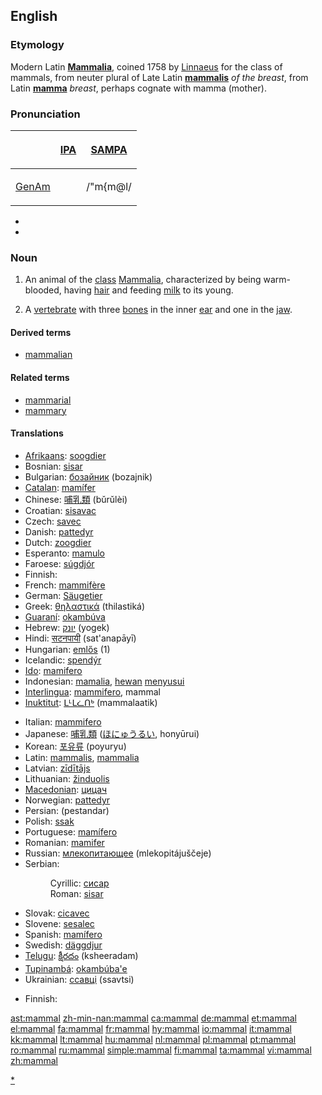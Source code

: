 {{wikipedia}}
==English==

===Etymology===
Modern Latin '''[[Mammalia]]''', coined 1758 by [[w:Linnaeus|Linnaeus]] for the class of mammals, from neuter plural of Late Latin '''[[mammalis]]''' ''of the breast'', from Latin '''[[mamma]]''' ''breast'', perhaps cognate with mamma (mother).

===Pronunciation===
{| border=1 cellpadding=5
! !! [[w:IPA|IPA]] !! [[w:SAMPA|SAMPA]]
|-
! [[GenAm]]
| {{IPAchar|/ˈmæməl/}} || /"m{m@l/
|}
* {{hyphenation|mam|mal}}
* {{audio|en-us-mammal.ogg|Audio (US)}}

===Noun===
{{en-noun}}

# An animal of the [[class]] [[Mammalia]], characterized by being warm-blooded, having [[hair]] and feeding [[milk]] to its young.
# {{paleontology}} A [[vertebrate]] with three [[bone]]s in the inner [[ear]] and one in the [[jaw]].

====Derived terms====
* [[mammalian]]

====Related terms====
* [[mammarial]]
* [[mammary]]

====Translations====
{{trans-top|animal of the class Mammalia}}
* [[Afrikaans]]: [[soogdier]]
* Bosnian: [[sisar]] {{m}}
* Bulgarian: [[бозайник]] (bozajnik) {{m}}
* [[Catalan]]: [[mamífer]]
* Chinese: [[哺乳類]] (bǔrǔlèi)
* Croatian: [[sisavac]] {{m}}
* Czech: [[savec]] {{m}}
* Danish: [[pattedyr]]
* Dutch: [[zoogdier]] {{n}}
* Esperanto: [[mamulo]]
* Faroese: [[súgdjór]]
* Finnish: {{t|fi|nisäkäs}}
* French: [[mammifère]] {{m}}
* German: [[Säugetier]] {{n}}
* Greek: [[θηλαστικά]] (thilastiká)
* [[Guaraní]]: [[okambúva]]
* Hebrew: [[יונק]] (yogek)
* Hindi: [[सटनपायी]] (sat'anapāyī)
* Hungarian: [[emlős]] (1)
* Icelandic: [[spendýr]]
* [[Ido]]: [[mamifero]]
* Indonesian: [[mamalia]], [[hewan]] [[susu|menyusui]]
* [[Interlingua]]: [[mammifero]], mammal
* [[Inuktitut]]: [[ᒪᒻᒪᓛᑎᒃ]] (mammalaatik)
{{trans-mid}}
* Italian: [[mammifero]] {{m}}
* Japanese: [[哺乳類]] ([[ほにゅうるい]], honyūrui)
* Korean: [[포유류]] (poyuryu)
* Latin: [[mammalis]], [[mammalia]]
* Latvian: [[zīdītājs]] {{m}}
* Lithuanian: [[žinduolis]] {{m}}
* [[Macedonian]]: [[цицач]] {{m}}
* Norwegian: [[pattedyr]] {{n}}
* Persian: {{fa-Arab|[[پستاندار]]}} (pestandar)
* Polish: [[ssak]] {{m}}
* Portuguese: [[mamífero]] {{m}}
* Romanian: [[mamifer]] {{n}}
* Russian: [[млекопитающее]] (mlekopitájuščeje) {{n}}
* Serbian:
*: Cyrillic: [[сисар]] {{m}}
*: Roman: [[sisar]] {{m}}
* Slovak: [[cicavec#Slovak|cicavec]] {{m}}
* Slovene: [[sesalec]] {{m}}
* Spanish: [[mamífero]] {{m}}
* Swedish: [[däggdjur]] {{n}}
* [[Telugu]]: [[క్షీరదం]] (ksheeradam)
* [[Tupinambá]]: [[okambúba'e]]
* Ukrainian: [[ссавці]] (ssavtsi)
{{trans-bottom}}

{{trans-top|paleontology: vertebrate with three bones in the inner ear and one in the jaw}}
* Finnish: {{t|fi|nisäkäs}}
{{trans-mid}}
{{trans-bottom}}

[[Category:Mammals|*]]

[[ast:mammal]]
[[zh-min-nan:mammal]]
[[ca:mammal]]
[[de:mammal]]
[[et:mammal]]
[[el:mammal]]
[[fa:mammal]]
[[fr:mammal]]
[[hy:mammal]]
[[io:mammal]]
[[it:mammal]]
[[kk:mammal]]
[[lt:mammal]]
[[hu:mammal]]
[[nl:mammal]]
[[pl:mammal]]
[[pt:mammal]]
[[ro:mammal]]
[[ru:mammal]]
[[simple:mammal]]
[[fi:mammal]]
[[ta:mammal]]
[[vi:mammal]]
[[zh:mammal]]